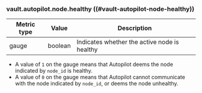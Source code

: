 ### vault.autopilot.node.healthy ((#vault-autopilot-node-healthy))

Metric type | Value   | Description
----------- | ------- | -----------
gauge       | boolean | Indicates whether the active node is healthy

- A value of `1` on the gauge means that Autopilot deems the node indicated by
  `node_id` is healthy.
- A value of `0` on the gauge means that Autopilot cannot communicate with the
  node indicated by `node_id`, or deems the node unhealthy.